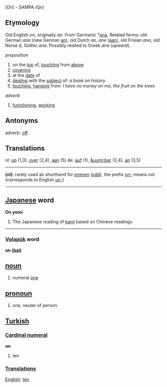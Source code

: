 [On] - SAMPA /Qn/

==Etymology==

Old English ''on'', originally ''an''. From Germanic *[[ana]]. Related forms: old German ''ana'' (new German [[an]]), old Dutch ''an'', ''ane'' ([[aan]]), old Frisian ''ana'', old Norse ''&acirc;'', Gothic ''ana''. Possibly related to Greek ''ana'' (''upward'').

''preposition''
# on the [[top]] of, [[touch]]ing from [[above]]
# [[covering]]
# at the [[date]] of
# [[deal]]ing with the [[subject]] of: ''a book on history''
# [[touch]]ing, [[hang]]ing from: ''I have no money on me'', ''the fruit on the trees''

''adverb''
# [[function]]ing, [[work]]ing

==Antonyms==

adverb: [[off]]

==Translations==
nl: [[op]] (1,3), [[over]] (2,4), [[aan]] (5)
de: [[auf]] (1), [[&uuml;ber]] (2,4), [[an]] (3,5)

----

'''(nl)''': rarely used as shorthand for [[oneven]] ([[odd]]), the prefix [[on-]] means ''not'' (corresponds to English [[un-]])

----

==[[Japanese]] word==
'''On yomi'''
#The Japanese reading of [[kanji]] based on Chinese readings.

----

=== [[Volapük]] word ===
'''on ([[bal]])'''  
== [[noun]] == 
# numeral [[one]]

== [[pronoun]] ==
# one, neuter of person

==[[Turkish]]==

===[[Cardinal numeral]]===

'''on'''

# ten

===[[Translation]]s===

[[English]]: [[ten]]